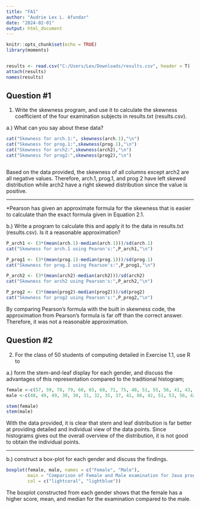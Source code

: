 ```yaml
---
title: "FA1"
author: "Audrie Lex L. Afundar"
date: "2024-02-01"
output: html_document
---
```


```r
knitr::opts_chunk$set(echo = TRUE)
library(moments)


results <- read.csv("C:/Users/Lex/Downloads/results.csv", header = T)
attach(results)
names(results)

```

## Question #1

1. Write the skewness program, and use it to calculate the skewness coefficient of the four examination subjects in results.txt (results.csv). 

a.) What can you say about these data?


```r
cat("Skewness for arch.1:", skewness(arch.1),"\n")
cat("Skewness for prog.1:",skewness(prog.1),"\n")
cat("Skewness for arch2:",skewness(arch2),"\n")
cat("Skewness for prog2:",skewness(prog2),"\n")



```
Based on the data provided, the skewness of all columns except arch2 are all negative values. Therefore, arch.1, prog.1, and prog 2 have left skewed distribution while arch2 have a right skewed distribution since the value is positive.


____________________________________________________________________________________________

*Pearson has given an approximate formula for the skewness that is easier to calculate than the exact formula given in Equation 2.1.

b.) Write a program to calculate this and apply it to the data in results.txt (results.csv). Is it a reasonable approximation? 

```r
P_arch1 <- (3*(mean(arch.1)-median(arch.1)))/sd(arch.1)
cat("Skewness for arch.1 using Pearon's:",P_arch1,"\n")

P_prog1 <- (3*(mean(prog.1)-median(prog.1)))/sd(prog.1)
cat("Skewness for prog.1 using Pearson's:",P_prog1,"\n")

P_arch2 <- (3*(mean(arch2)-median(arch2)))/sd(arch2)
cat("Skewness for arch2 using Pearson's:",P_arch2,"\n")

P_prog2 <- (3*(mean(prog2)-median(prog2)))/sd(prog2)
cat("Skewness for prog2 using Pearson's:",P_prog2,"\n")
```
By comparing Pearson's formula with the built in skewness code, the approximation from Pearson's formula is far off than the correct answer. Therefore, it was not a reasonable approximation.




## Question #2

2.  For the class of 50 students of computing detailed in Exercise 1.1, use R to 

a.) form the stem-and-leaf display for each gender, and discuss the advantages of this representation compared to the traditional histogram; 


```r
female <-c(57, 59, 78, 79, 60, 65, 68, 71, 75, 48, 51, 55, 56, 41, 43, 44, 75, 78, 80, 81, 83, 83, 85)
male <-c(48, 49, 49, 30, 30, 31, 32, 35, 37, 41, 86, 42, 51, 53, 56, 42, 44, 50, 51, 65, 67, 51, 56, 58, 64, 64, 75)

stem(female)
stem(male)

```
With the data provided, it is clear that stem and leaf distribution is far better at providing detailed and individual view of the data points. Since histograms gives out the overall overview of the distribution, it is not good to obtain the individual points.

____________________________________________________________________________________________


b.) construct a box-plot for each gender and discuss the findings. 
```r
boxplot(female, male, names = c("Female", "Male"), 
        main = "Comparison of Female and Male examination for Java programming",xlab="Gender",ylab="Scores",
        col = c("lightcoral", "lightblue"))

```

The boxplot constructed from each gender shows that the female has a higher score, mean, and median for the examination compared to the male. 

